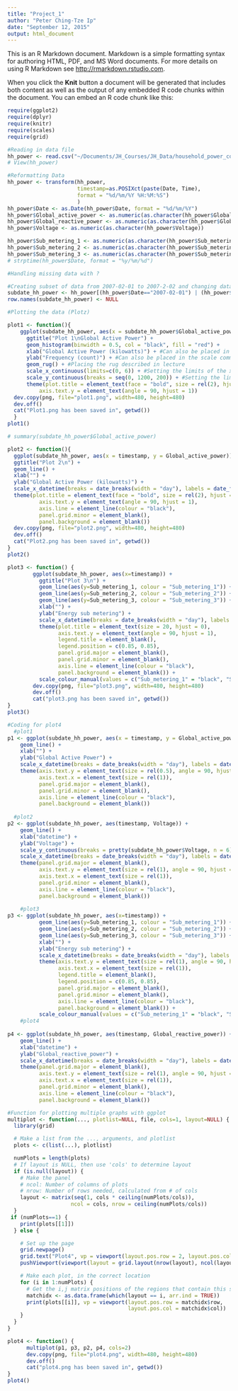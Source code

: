 ```yaml
---
title: "Project_1"
author: "Peter Ching-Tze Ip"
date: "September 12, 2015"
output: html_document
---
```


This is an R Markdown document. Markdown is a simple formatting syntax for authoring HTML, PDF, and MS Word documents. For more details on using R Markdown see <http://rmarkdown.rstudio.com>.

When you click the **Knit** button a document will be generated that includes both content as well as the output of any embedded R code chunks within the document. You can embed an R code chunk like this:

```r
require(ggplot2)
require(dplyr)
require(knitr)
require(scales)
require(grid)
```

```r
#Reading in data file
hh_power <- read.csv("~/Documents/JH_Courses/JH_Data/household_power_consumption.txt", sep=";")
# View(hh_power)

#Reformatting Data
hh_power <- transform(hh_power, 
                      timestamp=as.POSIXct(paste(Date, Time), 
                      format = "%d/%m/%Y %H:%M:%S")
                      )
hh_power$Date <- as.Date(hh_power$Date, format = "%d/%m/%Y")
hh_power$Global_active_power <- as.numeric(as.character(hh_power$Global_active_power))
hh_power$Global_reactive_power <- as.numeric(as.character(hh_power$Global_reactive_power))
hh_power$Voltage <- as.numeric(as.character(hh_power$Voltage))

hh_power$Sub_metering_1 <- as.numeric(as.character(hh_power$Sub_metering_1))
hh_power$Sub_metering_2 <- as.numeric(as.character(hh_power$Sub_metering_2))
hh_power$Sub_metering_3 <- as.numeric(as.character(hh_power$Sub_metering_3))
# strptime(hh_power$Date, format = "%y/%m/%d")

#Handling missing data with ?

#Creating subset of data from 2007-02-01 to 2007-2-02 and changing data formats
subdate_hh_power <- hh_power[(hh_power$Date=="2007-02-01") | (hh_power$Date=="2007-02-02"),]
row.names(subdate_hh_power) <- NULL

#Plotting the data (Plotz)

plot1 <- function(){ 
    ggplot(subdate_hh_power, aes(x = subdate_hh_power$Global_active_power)) + 
      ggtitle("Plot 1\nGlobal Active Power") +
      geom_histogram(binwidth = 0.5, col = "black", fill = "red") +
      xlab("Global Active Power (kilowatts)") + #Can also be placed in the scale command
      ylab("Frequency (count)") + #Can also be placed in the scale command
      geom_rug() + #Placing the rug described in lecture
      scale_x_continuous(limits=c(0, 6)) + #Setting the limits of the x-axis
      scale_y_continuous(breaks = seq(0, 1200, 200)) + #Setting the limits of the y-axis, and spacing
      theme(plot.title = element_text(face = "bold", size = rel(2), hjust = 0), 
          axis.text.y = element_text(angle = 90, hjust = 1))
  dev.copy(png, file="plot1.png", width=480, height=480)
  dev.off()
  cat("Plot1.png has been saved in", getwd())
  }
plot1()

# summary(subdate_hh_power$Global_active_power)

plot2 <- function(){
  ggplot(subdate_hh_power, aes(x = timestamp, y = Global_active_power)) +
  ggtitle("Plot 2\n") + 
  geom_line() +
  xlab("") +
  ylab("Global Active Power (kilowatts)") +
  scale_x_datetime(breaks = date_breaks(width = "day"), labels = date_format("%a")) +
  theme(plot.title = element_text(face = "bold", size = rel(2), hjust = 0),
          axis.text.y = element_text(angle = 90, hjust = 1),
          axis.line = element_line(colour = "black"),
          panel.grid.minor = element_blank(),
          panel.background = element_blank())
  dev.copy(png, file="plot2.png", width=480, height=480)
  dev.off()
  cat("Plot2.png has been saved in", getwd())
}
plot2()

plot3 <- function() {
        ggplot(subdate_hh_power, aes(x=timestamp)) +
          ggtitle("Plot 3\n") +
          geom_line(aes(y=Sub_metering_1, colour = "Sub_metering_1")) +
          geom_line(aes(y=Sub_metering_2, colour = "Sub_metering_2")) +
          geom_line(aes(y=Sub_metering_3, colour = "Sub_metering_3")) +
          xlab("") +
          ylab("Energy sub metering") +
          scale_x_datetime(breaks = date_breaks(width = "day"), labels = date_format("%a")) +
          theme(plot.title = element_text(size = 20, hjust = 0),
                axis.text.y = element_text(angle = 90, hjust = 1),
                legend.title = element_blank(), 
                legend.position = c(0.85, 0.85),
                panel.grid.major = element_blank(),
                panel.grid.minor = element_blank(),
                axis.line = element_line(colour = "black"),
                panel.background = element_blank()) +     
          scale_colour_manual(values = c("Sub_metering_1" = "black", "Sub_metering_2" = "red", "Sub_metering_3" = "blue"))
        dev.copy(png, file="plot3.png", width=480, height=480)
        dev.off()
        cat("plot3.png has been saved in", getwd())
}
plot3()

#Coding for plot4
  #plot1
p1 <- ggplot(subdate_hh_power, aes(x = timestamp, y = Global_active_power)) + 
    geom_line() +  
    xlab("") +
    ylab("Global Active Power") +
    scale_x_datetime(breaks = date_breaks(width = "day"), labels = date_format("%a")) +
    theme(axis.text.y = element_text(size = rel(0.5), angle = 90, hjust = 1),
          axis.text.x = element_text(size = rel(1)),
          panel.grid.major = element_blank(),
          panel.grid.minor = element_blank(),
          axis.line = element_line(colour = "black"),
          panel.background = element_blank())
  
  #plot2
p2 <- ggplot(subdate_hh_power, aes(timestamp, Voltage)) +
    geom_line() +
    xlab("datetime") +
    ylab("Voltage") +
    scale_y_continuous(breaks = pretty(subdate_hh_power$Voltage, n = 6)) +
    scale_x_datetime(breaks = date_breaks(width = "day"), labels = date_format("%a")) +
    theme(panel.grid.major = element_blank(),
          axis.text.y = element_text(size = rel(1), angle = 90, hjust = 1),
          axis.text.x = element_text(size = rel(1)),
          panel.grid.minor = element_blank(),
          axis.line = element_line(colour = "black"),
          panel.background = element_blank())
  
    #plot3
p3 <- ggplot(subdate_hh_power, aes(x=timestamp)) +
          geom_line(aes(y=Sub_metering_1, colour = "Sub_metering_1")) +
          geom_line(aes(y=Sub_metering_2, colour = "Sub_metering_2")) +
          geom_line(aes(y=Sub_metering_3, colour = "Sub_metering_3")) +
          xlab("") +
          ylab("Energy sub metering") +
          scale_x_datetime(breaks = date_breaks(width = "day"), labels = date_format("%a")) +
          theme(axis.text.y = element_text(size = rel(1), angle = 90, hjust = 1),
                axis.text.x = element_text(size = rel(1)),
                legend.title = element_blank(), 
                legend.position = c(0.85, 0.85),
                panel.grid.major = element_blank(),
                panel.grid.minor = element_blank(),
                axis.line = element_line(colour = "black"),
                panel.background = element_blank()) +     
          scale_colour_manual(values = c("Sub_metering_1" = "black", "Sub_metering_2" = "red", "Sub_metering_3" = "blue"))
    #plot4
  
p4 <- ggplot(subdate_hh_power, aes(timestamp, Global_reactive_power)) +
    geom_line() +
    xlab("datetime") +
    ylab("Global_reactive_power") +
    scale_x_datetime(breaks = date_breaks(width = "day"), labels = date_format("%a")) +
    theme(panel.grid.major = element_blank(),
          axis.text.y = element_text(size = rel(1), angle = 90, hjust = 1),
          axis.text.x = element_text(size = rel(1)),
          panel.grid.minor = element_blank(),
          axis.line = element_line(colour = "black"),
          panel.background = element_blank())

#Function for plotting multiple graphs with ggplot
multiplot <- function(..., plotlist=NULL, file, cols=1, layout=NULL) {
  library(grid)

  # Make a list from the ..., arguments, and plotlist
  plots <- c(list(...), plotlist)

  numPlots = length(plots)
  # If layout is NULL, then use 'cols' to determine layout
  if (is.null(layout)) {
    # Make the panel
    # ncol: Number of columns of plots
    # nrow: Number of rows needed, calculated from # of cols
    layout <- matrix(seq(1, cols * ceiling(numPlots/cols)),
                    ncol = cols, nrow = ceiling(numPlots/cols))
  }
 if (numPlots==1) {
    print(plots[[1]])
  } else {

    # Set up the page
    grid.newpage()
    grid.text("Plot4", vp = viewport(layout.pos.row = 2, layout.pos.col = 1:2))
    pushViewport(viewport(layout = grid.layout(nrow(layout), ncol(layout))))

    # Make each plot, in the correct location
    for (i in 1:numPlots) {
      # Get the i,j matrix positions of the regions that contain this subplot
      matchidx <- as.data.frame(which(layout == i, arr.ind = TRUE))
      print(plots[[i]], vp = viewport(layout.pos.row = matchidx$row,
                                      layout.pos.col = matchidx$col))
    }
  }
}

plot4 <- function() {
      multiplot(p1, p3, p2, p4, cols=2)
      dev.copy(png, file="plot4.png", width=480, height=480)
      dev.off()
      cat("plot4.png has been saved in", getwd())
}
plot4()

```

